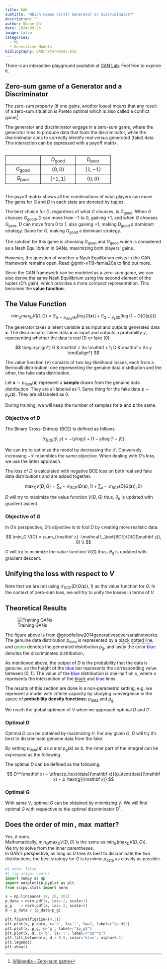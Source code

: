 ---
title: GAN
subtitle: "Which Comes First? Generator or Discriminator?"
description: ""
author: Shane Oh
date: 2024-09-26
image: false
categories:
  - ML
  - Generative Models
bibliography: GAN/references.bib
---

There is an interactive playground available at [GAN Lab](https://poloclub.github.io/ganlab/). 
Feel free to explore it.

## Zero-sum game of a Generator and a Discriminator

The zero-sum property (if one gains, another loses) means that any result of a zero-sum situation is Pareto optimal
which is also called a conflict game[^wiki-zero-sum-game].

[^wiki-zero-sum-game]: [Wikipedia - Zero-sum game](https://en.wikipedia.org/wiki/Zero-sum_game)

The generator and discriminator engage in a zero-sum game, where the generator 
tries to produce data that fools the discriminator, while the discriminator aims 
to correctly identify real versus generated (fake) data. This interaction can be 
expressed with a payoff matrix.

:::{=html}
<div id="payoff-matrix">
<table>
  <tr>
    <td></td>
    <td>$D_\text{good}$</td>
    <td>$D_\text{poor}$</td>
  </tr>
  <tr>
    <td>$G_\text{good}$</td>
    <td>$( 0, 0)$</td>
    <td>$( 1,-1)$</td>
  </tr>
  <tr>
    <td>$G_\text{poor}$</td>
    <td>$(-1, 1)$</td>
    <td>$( 0, 0)$</td>
  </tr>
</table>
</div>

<style>
#payoff-matrix table {
  margin: 2em auto;
}

#payoff-matrix tr td {
  border: 1px solid black;
}

#payoff-matrix td {
  width: 6em;
  text-align: center;
}
</style>
:::

The payoff matrix shows all the combinations of what players can move.
The gains for $G$ and $D$ in each state are denoted by tuples.

The best choice for $D$, regardless of what $G$ chooses, is $D_\text{good}$.
When $G$ chooses $G_\text{good}$, $D$ can move from $-1$ to $0$, gaining $+1$, 
and when $G$ chooses $G_\text{poor}$, $D$ can move from $0$ to $1$, also gaining 
$+1$, making $D_\text{good}$ a dominant strategy.
Same for $G$, making $G_\text{good}$ a dominant strategy.

The solution for this game is choosing $D_\text{good}$ and $G_\text{good}$
which is considered as a Nash Equilibrium in GANs,
maximizing both players' gains.

However, the question of whether a Nash Equilibrium exists in the GAN framework
remains open. Read @pmlr-v119-farnia20a to find out more.

Since the GAN framework can be modeled as a zero-sum game,
we can also derive the same Nash Equilibrium
using the second element of the tuples ($D$'s gain), 
which provides a more compact representation.
This becomes the **value function**.

## The Value Function

$$
\min_G \max_D V(D,G)
= \mathbb E_{\mathbf x \sim p_\text{data}(\mathbf x)}[\log D(\mathbf x)]
+ \mathbb E_{\mathbf z \sim p_\mathbf{z}(\mathbf z)}[\log (1-D(G(\mathbf z)))]
$$

The generator takes a latent variable $\mathbf z$ as input and outputs generated data 
$\mathbf x$. The discriminator takes data $\mathbf x$ as input and outputs a probability 
$y$, representing whether the data is real ($1$) or fake ($0$).

$$
\begin{align*}
G &:\mathbf z \to \mathbf x \\
D &:\mathbf x \to y
\end{align*}
$$

The value function ($V$) consists of two log-likelihood losses, each from a Bernoulli
distribution: one representing the genuine data distribution and the other, the fake
data distribution.

Let $\mathbf{x} \sim p_\text{data}(\mathbf{x})$ represent a **sample** drawn from the
genuine data distribution. They are all labeled as $1$.
Same thing for the fake data $\mathbf{z} \sim p_\mathbf{z}(\mathbf{z})$.
They are all labeled as $0$.

::: {.callout-note}
During training, we will keep the number of samples for $\mathbf{x}$ and $\mathbf{z}$ the same.
:::

### Objective of $D$
The Binary Cross-Entropy (BCE) is defined as follows.

$$
\mathcal L_\text{BCE}(\hat y, y)
= - \lbrace y \log{\hat y} + (1-y) \log{(1-\hat y)} \rbrace
$$

We can try to optimize the model by decreasing the $\mathcal L$.
Conversely, increasing $-\mathcal L$ resembles the same objective.
When dealing with $D$'s loss, we use the latter approach.

The loss of $D$ is calculated with negative BCE loss on
both real and fake data distributions and are added together.

$$
\max_D V(D,G) =
\sum_{\mathbf x}
-\mathcal L_\text{BCE}(D(\mathbf x), 1) +
\sum_{\mathbf z}
-\mathcal L_\text{BCE}(D(G(\mathbf z)), 0)
$$

$D$ will try to maximize the value function $V(D,G)$
thus, $\theta_\text{d}$ is updated with gradient ascent.

### Objective of $G$

In $G$'s perspective, $G$'s objective is to fool $D$ by
creating more realistic data.

$$
\min_G V(G) =
\sum_{\mathbf z}
-\mathcal L_\text{BCE}(D(G(\mathbf z)), 0) \\
$$

$G$ will try to minimize the value function $V(G)$
thus, $\theta_\text{d}$ is updated with gradient descent.

::: {.callout-note}
# Unifying the loss with respect to $V$
Note that we are not using $\mathcal L_\text{BCE}(D(G(\mathbf z)), 1)$
as the value function for $G$. In the context of zero-sum loss, we will
try to unify the losses in terms of $V$.
:::

## Theoretical Results
![Training GANs](GAN/images/fig-01.jpg){#fig-training-gans}

The figure above is from @goodfellow2014generativeadversarialnetworks. 
The genuine data distribution $p_\text{data}$ is represented by a
<span style="border-bottom: 2px dotted;">black dotted line</span>. 
and <span style="color: green;">green</span> denotes the generated distribution $p_\text{g}$,
and lastly the color <span style="color: blue;">blue</span> denotes the discriminated distribution, 

As mentioned above, the output of $D$ is the probability that the data is genuine, 
so the height of the <span style="color: blue;">blue</span> bar represents the corresponding value between $[0, 1]$.
The value of the <span style="color: blue;">blue</span> distribution is one-half on $x$, 
where $x$ represents the intersection of the <span style="border-bottom: 2px dotted;">black</span> and <span style="color: blue;">blue</span> lines.

::: {.callout-note}
The results of this section are done in a non-parametric setting,
e.g. we represent a model with infinite capacity by studying convergence in the
space of **probability density functions**; $p_\text{data}$ and $p_\text{g}$.
:::

We reach the global optimum of $V$ when we approach optimal $D$ and $G$.

### Optimal $D$

Optimal $D$ can be obtained by maximizing $V$. For any given $G$, $D$ will try it's best to
discriminate genuine data from the fake.

\begin{align*}
V(D,G)
&= \mathbb E_{\mathbf x \sim p_\text{data}(\mathbf x)}[\log D(\mathbf x)]
+ \mathbb E_{\mathbf z \sim p_\mathbf{z}(\mathbf z)}[\log (1-D(G(\mathbf z)))] \\

&= \int_\mathbf{x} p_\text{data}(\mathbf x) \log D(\mathbf x) d \mathbf x
+ \int_\mathbf{z} p_\mathbf{z}(\mathbf z) \log (1 - D(G(\mathbf z))) d \mathbf z \\

&= \int_\mathbf{x} p_\text{data}(\mathbf x) \log D(\mathbf x) d \mathbf x
+ \int_\mathbf{x} p_\text{g}(\mathbf x) \log (1 - D(\mathbf x)) d \mathbf x \\

&= \int_\mathbf{x} p_\text{data}(\mathbf x) \log D(\mathbf x)
                + p_\text{g}(\mathbf x) \log (1 - D(\mathbf x)) d \mathbf x
\end{align*}

By setting $p_\text{data}(\mathbf x)$ as $a$ and $p_\text{g}(\mathbf x)$ as $b$,
the inner part of the integral can be expressed as the following.

\begin{align*}
f(y) &= a \log y + b \log (1-y) \\
\dfrac{d}{dy} f(y) &= \dfrac{a}{y} - \dfrac{b}{1-y} = 0 \\
\therefore y &= \frac{a}{a+b}
\end{align*}

The optimal $D$ can be defined as the following.

$$
D^*(\mathbf x) = \dfrac{p_\text{data}(\mathbf x)}{p_\text{data}(\mathbf x) + p_\text{g}(\mathbf x)}
$$

### Optimal $G$

With same $V$, optimal $G$ can be obtained by minimizing $V$.
We will find optimal $G$ with respective to
the optimal discriminator $D^*$.

\begin{align*}
V(D^*,G)
&= \mathbb E_{\mathbf x \sim p_\text{data}(\mathbf x)}[\log D^*(\mathbf x)]
+ \mathbb E_{\mathbf z \sim p_\mathbf{z}(\mathbf z)}[\log (1-D^*(G(\mathbf z)))] \\

&= \mathbb E_{\mathbf x \sim p_\text{data}(\mathbf x)} \left[
  \log \dfrac{p_\text{data}(\mathbf x)}{p_\text{data}(\mathbf x) + p_\text{g}(\mathbf x)}
\right]
+ \mathbb E_{\mathbf z \sim p_\mathbf{z}(\mathbf z)} \left[
  \log \dfrac{p_\text{g}(\mathbf x)}{p_\text{data}(\mathbf x) + p_\text{g}(\mathbf x)}
\right] \\

&= \mathbb E_{\mathbf x \sim p_\text{data}(\mathbf x)} \left[
  \log \dfrac{2 \ p_\text{data}(\mathbf x)}{p_\text{data}(\mathbf x) + p_\text{g}(\mathbf x)}
\right]
+ \mathbb E_{\mathbf z \sim p_\mathbf{z}(\mathbf z)} \left[
  \log \dfrac{2 \ p_\text{g}(\mathbf x)}{p_\text{data}(\mathbf x) + p_\text{g}(\mathbf x)}
\right]
- \log 4 \\

&= \mathbb E_{\mathbf x \sim p_\text{data}(\mathbf x)} \left[
  \log \dfrac{p_\text{data}(\mathbf x)}{\dfrac{p_\text{data}(\mathbf x) + p_\text{g}(\mathbf x)}{2}}
\right]
+ \mathbb E_{\mathbf z \sim p_\mathbf{z}(\mathbf z)} \left[
  \log \dfrac{p_\text{g}(\mathbf x)}{\dfrac{p_\text{data}(\mathbf x) + p_\text{g}(\mathbf x)}{2}}
\right]
- \log 4
\\

&= D_\text{KL} \left( p_\text{data}(\mathbf x) \bigg\| \dfrac{p_\text{data}(\mathbf x) + p_\text{g}(\mathbf x)}{2} \right)
 + D_\text{KL} \left( p_\text{g}(\mathbf x) \bigg\| \dfrac{p_\text{data}(\mathbf x) + p_\text{g}(\mathbf x)}{2} \right) - \log 4 \\

&= 2 \ \mathrm{JSD}(p_\text{data}(\mathbf x) \| p_\text{g}(\mathbf x)) - \log 4 \\

&\geq -\log 4 \\[20pt]

\min_{G} V(D^*, G) &= -\log 4 \iff p_\text{data} = p_\text{g} \\

V(D^*,G^*) &= -\log4
\end{align*}

::: {.callout-note}
# Does the order of $\min$, $\max$ matter?
Yes, it does.  
Mathematically, $\min_G \max_D V(D, G)$ is the same as $\min_G (\max_D V(D, G))$.  
We try to solve from the inner parentheses.  
In GAN's perspective, as long as $D$ tries its best to discriminate the two distributions, the best strategy for $G$ is to mimic $p_\text{data}$ as closely as possible.
:::

```{python}
#| echo: false
#| fig-align: center 
import numpy as np
import matplotlib.pyplot as plt
from scipy.stats import norm

x = np.linspace(-10, 10, 201)
p_data = norm.pdf(x, loc=-2, scale=1)
p_g    = norm.pdf(x, loc= 2, scale=2)
d = p_data / (p_data+p_g)

plt.figure(figsize=(4,3))
plt.plot(x, p_data, c='k', ls=':', lw=3, label=r"$p_d$")
plt.plot(x, p_g, c='g', label=r"$p_g$")
plt.plot(x, d, c='b', ls=':', label=r"$D^*$")
plt.fill_between(x, d > 0.5, color='blue', alpha=0.1)
plt.legend()
plt.show()
```